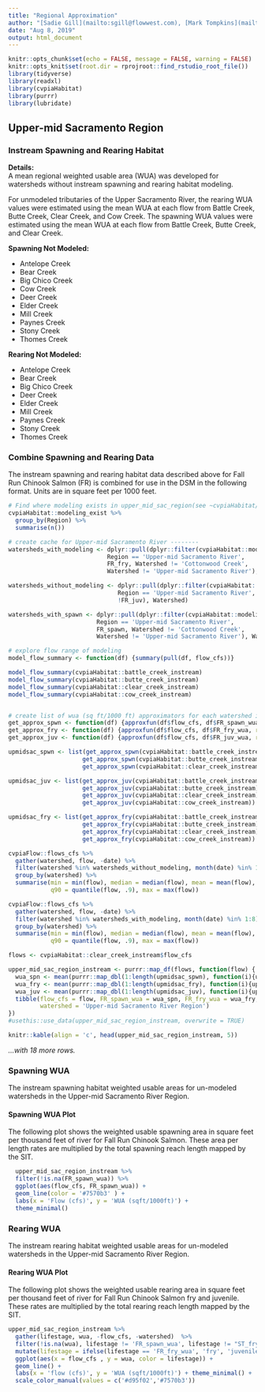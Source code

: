 ```yaml
---
title: "Regional Approximation"
author: "[Sadie Gill](mailto:sgill@flowwest.com), [Mark Tompkins](mailto:mtompkins@flowwest.com), [Erin Cain](mailto:ecain@flowwest.com)"
date: "Aug 8, 2019"
output: html_document
---
```


```r
knitr::opts_chunk$set(echo = FALSE, message = FALSE, warning = FALSE)
knitr::opts_knit$set(root.dir = rprojroot::find_rstudio_root_file())
library(tidyverse)
library(readxl)
library(cvpiaHabitat)
library(purrr)
library(lubridate)
```


## Upper-mid Sacramento Region 

### Instream Spawning and Rearing Habitat

**Details:**    
A mean regional weighted usable area (WUA) was developed for watersheds without instream spawning and rearing habitat modeling. 

For unmodeled tributaries of the Upper Sacramento River, the rearing WUA values were estimated using the mean WUA at each flow from Battle Creek, Butte Creek, Clear Creek, and Cow Creek. The spawning WUA values were estimated using the mean WUA at each flow from Battle Creek, Butte Creek, and Clear Creek.

**Spawning Not Modeled:** 

* Antelope Creek
* Bear Creek
* Big Chico Creek
* Cow Creek
* Deer Creek
* Elder Creek
* Mill Creek
* Paynes Creek
* Stony Creek
* Thomes Creek

**Rearing Not Modeled:**    

* Antelope Creek
* Bear Creek
* Big Chico Creek
* Deer Creek
* Elder Creek
* Mill Creek
* Paynes Creek
* Stony Creek
* Thomes Creek

### Combine Spawning and Rearing Data 
The instream spawning and rearing habitat data described above for Fall Run Chinook Salmon (FR) is combined for use in the DSM in the following format. Units are in square feet per 1000 feet. 

```r
# Find where modeling exists in upper_mid_sac_region(see ~cvpiaHabitat/data-raw/modeling_exists )
cvpiaHabitat::modeling_exist %>%
  group_by(Region) %>%
  summarise(n())

# create cache for Upper-mid Sacramento River --------
watersheds_with_modeling <- dplyr::pull(dplyr::filter(cvpiaHabitat::modeling_exist,
                            Region == 'Upper-mid Sacramento River',
                            FR_fry, Watershed != 'Cottonwood Creek',
                            Watershed != 'Upper-mid Sacramento River'), Watershed)

watersheds_without_modeling <- dplyr::pull(dplyr::filter(cvpiaHabitat::modeling_exist,
                               Region == 'Upper-mid Sacramento River',
                               !FR_juv), Watershed)

watersheds_with_spawn <- dplyr::pull(dplyr::filter(cvpiaHabitat::modeling_exist,
                         Region == 'Upper-mid Sacramento River',
                         FR_spawn, Watershed != 'Cottonwood Creek',
                         Watershed != 'Upper-mid Sacramento River'), Watershed)

# explore flow range of modeling
model_flow_summary <- function(df) {summary(pull(df, flow_cfs))}

model_flow_summary(cvpiaHabitat::battle_creek_instream)
model_flow_summary(cvpiaHabitat::butte_creek_instream)
model_flow_summary(cvpiaHabitat::clear_creek_instream)
model_flow_summary(cvpiaHabitat::cow_creek_instream)


# create list of wua (sq ft/1000 ft) approximators for each watershed in region
get_approx_spwn <- function(df) {approxfun(df$flow_cfs, df$FR_spawn_wua, rule = 2)}
get_approx_fry <- function(df) {approxfun(df$flow_cfs, df$FR_fry_wua, rule = 2)}
get_approx_juv <- function(df) {approxfun(df$flow_cfs, df$FR_juv_wua, rule = 2)}

upmidsac_spwn <- list(get_approx_spwn(cvpiaHabitat::battle_creek_instream),
                     get_approx_spwn(cvpiaHabitat::butte_creek_instream),
                     get_approx_spwn(cvpiaHabitat::clear_creek_instream))

upmidsac_juv <- list(get_approx_juv(cvpiaHabitat::battle_creek_instream),
                     get_approx_juv(cvpiaHabitat::butte_creek_instream),
                     get_approx_juv(cvpiaHabitat::clear_creek_instream),
                     get_approx_juv(cvpiaHabitat::cow_creek_instream))

upmidsac_fry <- list(get_approx_fry(cvpiaHabitat::battle_creek_instream),
                     get_approx_fry(cvpiaHabitat::butte_creek_instream),
                     get_approx_fry(cvpiaHabitat::clear_creek_instream),
                     get_approx_fry(cvpiaHabitat::cow_creek_instream))

cvpiaFlow::flows_cfs %>%
  gather(watershed, flow, -date) %>%
  filter(watershed %in% watersheds_without_modeling, month(date) %in% 1:8) %>%
  group_by(watershed) %>%
  summarise(min = min(flow), median = median(flow), mean = mean(flow),
            q90 = quantile(flow, .9), max = max(flow))

cvpiaFlow::flows_cfs %>%
  gather(watershed, flow, -date) %>%
  filter(watershed %in% watersheds_with_modeling, month(date) %in% 1:8) %>%
  group_by(watershed) %>%
  summarise(min = min(flow), median = median(flow), mean = mean(flow),
            q90 = quantile(flow, .9), max = max(flow))

flows <- cvpiaHabitat::clear_creek_instream$flow_cfs

upper_mid_sac_region_instream <- purrr::map_df(flows, function(flow) {
  wua_spn <- mean(purrr::map_dbl(1:length(upmidsac_spwn), function(i){upmidsac_spwn[[i]](flow)}))
  wua_fry <- mean(purrr::map_dbl(1:length(upmidsac_fry), function(i){upmidsac_fry[[i]](flow)}))
  wua_juv <- mean(purrr::map_dbl(1:length(upmidsac_juv), function(i){upmidsac_juv[[i]](flow)}))
  tibble(flow_cfs = flow, FR_spawn_wua = wua_spn, FR_fry_wua = wua_fry, FR_juv_wua = wua_juv,
         watershed = 'Upper-mid Sacramento River Region')
})
#usethis::use_data(upper_mid_sac_region_instream, overwrite = TRUE)
```

```r
knitr::kable(align = 'c', head(upper_mid_sac_region_instream, 5))
```

*...with 18 more rows.*

### Spawning WUA 
The instream spawning habitat weighted usable areas for un-modeled watersheds in the Upper-mid Sacramento River Region.

#### Spawning WUA Plot
The following plot shows the weighted usable spawning area in square feet per thousand feet of river for Fall Run Chinook Salmon. These area per length rates are multiplied by the total spawning reach length mapped by the SIT. 

```r
  upper_mid_sac_region_instream %>%
  filter(!is.na(FR_spawn_wua)) %>%
  ggplot(aes(flow_cfs, FR_spawn_wua)) +
  geom_line(color = '#7570b3' ) +
  labs(x = 'Flow (cfs)', y = 'WUA (sqft/1000ft)') +
  theme_minimal() 
```

### Rearing WUA
The instream rearing habitat weighted usable areas for un-modeled watersheds in the Upper-mid Sacramento River Region. 

#### Rearing WUA Plot

The following plot shows the weighted usable rearing area in square feet per thousand feet of river for Fall Run Chinook Salmon fry and juvenile. These rates are multiplied by the total rearing reach length mapped by the SIT. 

``` r
upper_mid_sac_region_instream %>% 
  gather(lifestage, wua, -flow_cfs, -watershed)  %>% 
  filter(!is.na(wua), lifestage != 'FR_spawn_wua', lifestage != "ST_fry_wua", lifestage != "ST_juv_wua") %>%
  mutate(lifestage = ifelse(lifestage == 'FR_fry_wua', 'fry', 'juvenile')) %>% 
  ggplot(aes(x = flow_cfs , y = wua, color = lifestage)) +
  geom_line() +
  labs(x = 'flow (cfs)', y = 'WUA (sqft/1000ft)') + theme_minimal() +
  scale_color_manual(values = c('#d95f02','#7570b3'))
```
